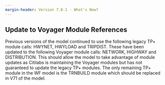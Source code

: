 ```yaml
---
margin-header: Version 7.0.1 - What's New?
---
```


## Update to Voyager Module References
Previous versions of the model continued to use the following legacy TP+ module calls: HWYNET, HWYLOAD and TRIPDIST. These have been updated to the following Voyager module calls: NETWORK, HIGHWAY and DISTRIBUTION. This should allow the model to take advantage of module updates as Citilabs is maintaining the Voyager modules but has not guaranteed to update the legacy TP+ modules. The only remaining TP+ module in the WF model is the TRNBUILD module which should be replaced in V71 of the model.


